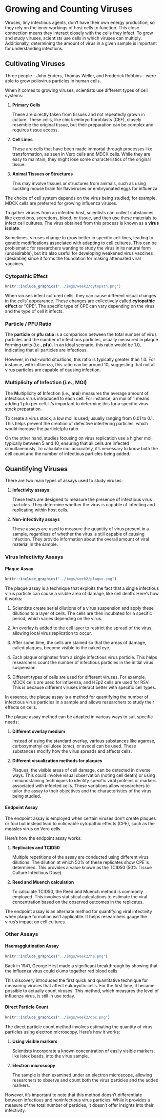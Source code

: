 # Growing and Counting Viruses

Viruses, tiny infectious agents, don't have their own energy production, so they rely on the inner workings of host cells to function. This close connection means they interact closely with the cells they infect. To grow and study viruses, scientists use cells in which viruses can multiply. Additionally, determining the amount of virus in a given sample is important for understanding infections.

## Cultivating Viruses

Three people - John Enders, Thomas Weller, and Frederick Robbins - were able to grow poliovirus particles in human cells.

When it comes to growing viruses, scientists use different types of cell systems:

1.  **Primary Cells**

    These are directly taken from tissues and not repeatedly grown in culture. These cells, like chick embryo fibroblasts (CEF), closely resemble the original tissue, but their preparation can be complex and requires tissue access. 
    
1.  **Cell Lines**

    These are cells that have been made immortal through processes like transformation, as seen in Vero cells and MDCK cells. While they are easy to maintain, they might lose some characteristics of the original tissue. 
    
1.  **Animal Tissues or Structures**

    This may involve tissues or structures from animals, such as using suckling mouse brain for flaviviruses or embryonated eggs for influenza. 

The choice of cell system depends on the virus being studied; for example, MDCK cells are preferred for growing influenza viruses.

To gather viruses from an infected host, scientists can collect substances like excretions, secretions, blood, or tissue, and then use these materials to infect cell cultures. The virus obtained from this process is known as a **virus isolate**. 

Sometimes, viruses change to grow better in specific cell lines, leading to genetic modifications associated with adapting to cell cultures. This can be problematic for researchers wanting to study the virus in its natural form (undesirable), but it's also useful for developing weakened virus vaccines (desirable) since it forms the foundation for making attenuated viral vaccines.

### Cytopathic Effect

```r
knitr::include_graphics("../imgs/week2/cytopath.png")
```

When viruses infect cultured cells, they can cause different visual changes in the cells' appearance. These changes are collectively called **cytopathic effect** or "CPE". The specific type of CPE can vary depending on the virus and the type of cell it infects.

### Particle / PFU Ratio

The **particle** or **pfu ratio** is a comparison between the total number of virus particles and the number of infectious particles, usually measured in **p**laque **f**orming **u**nits (i.e., **pfu**). In an ideal scenario, this ratio would be 1.0, indicating that all particles are infectious. 

However, in real-world situations, this ratio is typically greater than 1.0. For instance, with influenza, this ratio can be around 10, suggesting that not all virus particles are capable of causing infection.

### Multiplicity of Infection (i.e., MOI)

The **M**ultiplicity **o**f **I**nfection (i.e., **moi**) measures the average amount of infectious virus introduced to each cell. For instance, an moi of 1 means adding 1 pfu per cell. It's important to determine this for a specific virus stock preparation. 

To create a virus stock, a low moi is used, usually ranging from 0.01 to 0.1. This helps prevent the creation of defective interfering particles, which would increase the particle/pfu ratio. 

On the other hand, studies focusing on virus replication use a higher moi, typically between 5 and 10, ensuring that all cells are infected simultaneously. To calculate moi accurately, it's necessary to know both the cell count and the number of infectious particles being added.

## Quantifying Viruses

There are two main types of assays used to study viruses:

1.  **Infectivity assays** 
    
    These tests are designed to measure the presence of infectious virus particles. They determine whether the virus is capable of infecting and replicating within host cells.

2.  **Non-infectivity assays** 
    
    These assays are used to measure the quantity of virus present in a sample, regardless of whether the virus is still capable of causing infection. They provide information about the overall amount of viral material in the sample.
    
### Virus Infectivity Assays

#### Plaque Assay

```r
knitr::include_graphics("../imgs/week2/plaque.png")
```

The plaque assay is a technique that exploits the fact that a single infectious virus particle can cause a visible area of damage, like cell death. Here's how it works:

1. Scientists create serial dilutions of a virus suspension and apply these dilutions to a layer of cells. The cells are then incubated for a specific period, which varies depending on the virus.

1. An overlay is added to the cell layer to restrict the spread of the virus, allowing local virus replication to occur.

1. After some time, the cells are stained so that the areas of damage, called plaques, become visible to the naked eye.

1. Each plaque originates from a single infectious virus particle. This helps researchers count the number of infectious particles in the initial virus suspension.

1. Different types of cells are used for different viruses. For example, MDCK cells are used for influenza, and HEp2 cells are used for RSV. This is because different viruses interact better with specific cell types.

In essence, the plaque assay is a method for quantifying the number of infectious virus particles in a sample and allows researchers to study their effects on cells.

The plaque assay method can be adapted in various ways to suit specific needs:

1.  **Different overlay medium** 

    Instead of using the standard overlay, various substances like agarose, carboxymethyl cellulose (cmc), or avecel can be used. These substances modify how the virus spreads and affects cells.

2.  **Different visualization methods for plaques** 

    Plaques, the visible areas of cell damage, can be detected in diverse ways. This could involve visual observation (noting cell death) or using immunostaining techniques to identify specific viral proteins or markers associated with infected cells. These variations allow researchers to tailor the assay to their objectives and the characteristics of the virus being studied.

#### Endpoint Assay

The endpoint assay is employed when certain viruses don't create plaques or foci but instead lead to noticeable cytopathic effects (CPE), such as the measles virus on Vero cells.

Here's how the endpoint assay works:

1.  **Replicates and TCID50** 

    Multiple repetitions of the assay are conducted using different virus dilutions. The dilution at which 50% of these replicates show CPE is determined. This provides a value known as the TCID50 (50% Tissue Culture Infectious Dose).

2.  **Reed and Muench calculation** 

    To calculate TCID50, the Reed and Muench method is commonly employed. This involves statistical calculations to estimate the viral concentration based on the observed outcomes in the replicates.

The endpoint assay is an alternate method for quantifying viral infectivity when plaque formation isn't applicable. It helps researchers gauge the virus's impact on cell cultures.

### Other Assays

#### Haemagglutination Assay

```r
knitr::include_graphics("../imgs/week2/ha.png")
```

Back in 1941, George Hirst made a significant breakthrough by showing that the influenza virus could clump together red blood cells. 

This discovery introduced the first quick and quantitative technique for measuring viruses that affect eukaryotic cells. For the first time, it became possible to actually count viruses. This method, which measures the level of influenza virus, is still in use today.

#### Direct Particle Count

```r
knitr::include_graphics("../imgs/week2/dpc.png")
```

The direct particle count method involves estimating the quantity of virus particles using electron microscopy. Here's how it works:

1.  **Using visible markers** 

    Scientists incorporate a known concentration of easily visible markers, like latex beads, into the virus sample.

2.  **Electron microscopy** 

    The sample is then examined under an electron microscope, allowing researchers to observe and count both the virus particles and the added markers.

However, it's important to note that this method doesn't differentiate between infectious and noninfectious virus particles. While it provides a measure of the total number of particles, it doesn't offer insights into their infectivity.






